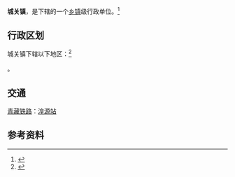 {{中国乡级行政区|63/01/23/100/000
|景观照片文件名 = Dangaer Old Town.jpg
|景观照片大小 =280
|景观照片描述 = 丹噶尔古城
}}

'''城关镇'''，是{{PRC admin/fullname|63/01/23/100/000|3}}下辖的一个[[乡镇|乡镇]]级行政单位。<ref>{{PRC admin/ref sgc|{{PRC admin/parent|63/01/23/100/000}}}}</ref>

== 行政区划 ==

城关镇下辖以下地区：<ref>{{PRC admin/ref sgc|63/01/23/100/000}}</ref>

{{PRC admin/children|63/01/23/100/000}}。

==交通==
{{rint|cn|rail}}[[青藏铁路|青藏铁路]]：[[湟源站|湟源站]]

== 参考资料 ==

{{reflist}}

{{行政区划小作品}}
{{PRC admin/navcat|63/01/23/100/000}}